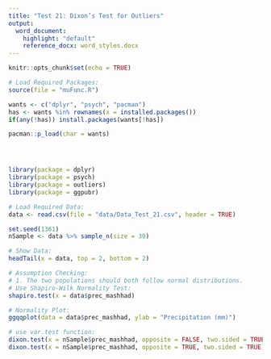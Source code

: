 ```yaml
---
title: "Test 21: Dixon’s Test for Outliers"
output:
  word_document:
    highlight: "default"
    reference_docx: word_styles.docx
---
```


```r
knitr::opts_chunk$set(echo = TRUE)
```

```r
# Load Required Packages:
source(file = "muFunc.R")

wants <- c("dplyr", "psych", "pacman")
has <- wants %in% rownames(x = installed.packages())
if(any(!has)) install.packages(wants[!has])

pacman::p_load(char = wants)




library(package = dplyr)
library(package = psych)
library(package = outliers)
library(package = ggpubr)

# Load Required Data:
data <- read.csv(file = "data/Data_Test_21.csv", header = TRUE)

set.seed(1361)
nSample <- data %>% sample_n(size = 30)

# Show Data:
headTail(x = data, top = 2, bottom = 2)
```

```r
# Assumption Checking:
# 1. The two populations should both follow normal distributions.
# Use Shapiro-Wilk Normality Test:
shapiro.test(x = data$prec_mashhad)

# Normality Plot:
ggqqplot(data = data$prec_mashhad, ylab = "Precipitation (mm)")
```

```r
# use var.test function:
dixon.test(x = nSample$prec_mashhad, opposite = FALSE, two.sided = TRUE)
dixon.test(x = nSample$prec_mashhad, opposite = TRUE, two.sided = TRUE)













```
